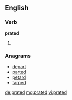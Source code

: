 ==English==

===Verb===
'''prated'''

# {{past of|[[prate]]}}

===Anagrams===
* [[depart#English|depart]]
* [[parted#English|parted]]
* [[petard#English|petard]]
* [[tarped#English|tarped]]

[[de:prated]]
[[mg:prated]]
[[vi:prated]]